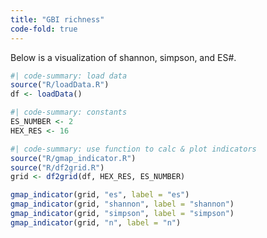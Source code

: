 ```yaml
---
title: "GBI richness"
code-fold: true
---
```


Below is a visualization of shannon, simpson, and ES#.

```r
#| code-summary: load data
source("R/loadData.R")
df <- loadData()
```

```r
#| code-summary: constants
ES_NUMBER <- 2
HEX_RES <- 16
```

```r
#| code-summary: use function to calc & plot indicators
source("R/gmap_indicator.R")
source("R/df2grid.R")
grid <- df2grid(df, HEX_RES, ES_NUMBER)

gmap_indicator(grid, "es", label = "es")
gmap_indicator(grid, "shannon", label = "shannon")
gmap_indicator(grid, "simpson", label = "simpson")
gmap_indicator(grid, "n", label = "n")

```